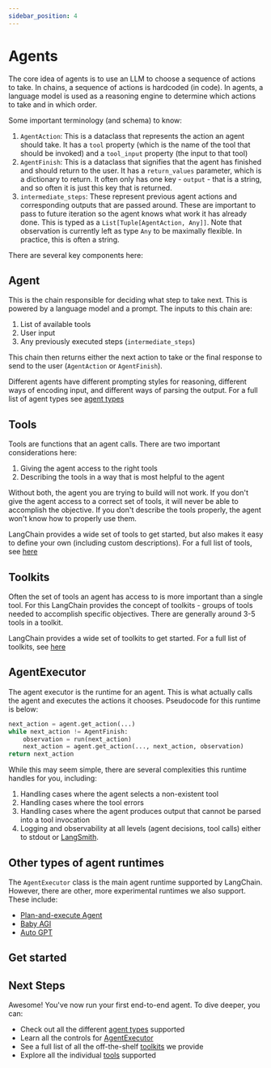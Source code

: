 ```yaml
---
sidebar_position: 4
---
```

# Agents

The core idea of agents is to use an LLM to choose a sequence of actions to take.
In chains, a sequence of actions is hardcoded (in code).
In agents, a language model is used as a reasoning engine to determine which actions to take and in which order.

Some important terminology (and schema) to know:

1. `AgentAction`: This is a dataclass that represents the action an agent should take. It has a `tool` property (which is the name of the tool that should be invoked) and a `tool_input` property (the input to that tool)
2. `AgentFinish`: This is a dataclass that signifies that the agent has finished and should return to the user. It has a `return_values` parameter, which is a dictionary to return. It often only has one key - `output` - that is a string, and so often it is just this key that is returned.
3. `intermediate_steps`: These represent previous agent actions and corresponding outputs that are passed around. These are important to pass to future iteration so the agent knows what work it has already done. This is typed as a `List[Tuple[AgentAction, Any]]`. Note that observation is currently left as type `Any` to be maximally flexible. In practice, this is often a string.

There are several key components here:

## Agent

This is the chain responsible for deciding what step to take next.
This is powered by a language model and a prompt.
The inputs to this chain are:

1. List of available tools
2. User input
3. Any previously executed steps (`intermediate_steps`)

This chain then returns either the next action to take or the final response to send to the user (`AgentAction` or `AgentFinish`).

Different agents have different prompting styles for reasoning, different ways of encoding input, and different ways of parsing the output.
For a full list of agent types see [agent types](/docs/modules/agents/agent_types/)

## Tools

Tools are functions that an agent calls.
There are two important considerations here:

1. Giving the agent access to the right tools
2. Describing the tools in a way that is most helpful to the agent

Without both, the agent you are trying to build will not work.
If you don't give the agent access to a correct set of tools, it will never be able to accomplish the objective.
If you don't describe the tools properly, the agent won't know how to properly use them.

LangChain provides a wide set of tools to get started, but also makes it easy to define your own (including custom descriptions).
For a full list of tools, see [here](/docs/modules/agents/tools/)

## Toolkits

Often the set of tools an agent has access to is more important than a single tool.
For this LangChain provides the concept of toolkits - groups of tools needed to accomplish specific objectives.
There are generally around 3-5 tools in a toolkit.

LangChain provides a wide set of toolkits to get started.
For a full list of toolkits, see [here](/docs/modules/agents/toolkits/)

## AgentExecutor

The agent executor is the runtime for an agent.
This is what actually calls the agent and executes the actions it chooses.
Pseudocode for this runtime is below:

```python
next_action = agent.get_action(...)
while next_action != AgentFinish:
    observation = run(next_action)
    next_action = agent.get_action(..., next_action, observation)
return next_action
```

While this may seem simple, there are several complexities this runtime handles for you, including:

1. Handling cases where the agent selects a non-existent tool
2. Handling cases where the tool errors
3. Handling cases where the agent produces output that cannot be parsed into a tool invocation
4. Logging and observability at all levels (agent decisions, tool calls) either to stdout or [LangSmith](https://smith.langchain.com).

## Other types of agent runtimes

The `AgentExecutor` class is the main agent runtime supported by LangChain.
However, there are other, more experimental runtimes we also support.
These include:

- [Plan-and-execute Agent](/docs/use_cases/more/agents/autonomous_agents/plan_and_execute)
- [Baby AGI](/docs/use_cases/more/agents/autonomous_agents/baby_agi)
- [Auto GPT](/docs/use_cases/more/agents/autonomous_agents/autogpt)

## Get started


<GetStarted/>

## Next Steps

Awesome! You've now run your first end-to-end agent.
To dive deeper, you can:

- Check out all the different [agent types](/docs/modules/agents/agent_types/) supported
- Learn all the controls for [AgentExecutor](/docs/modules/agents/how_to/)
- See a full list of all the off-the-shelf [toolkits](/docs/modules/agents/toolkits/) we provide
- Explore all the individual [tools](/docs/modules/agents/tools/) supported
